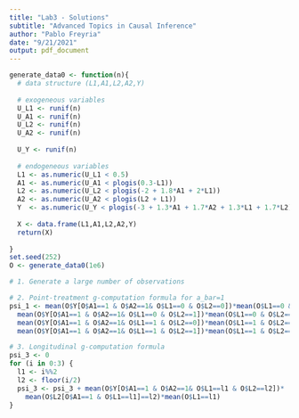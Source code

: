 ---
title: "Lab3 - Solutions"
subtitle: "Advanced Topics in Causal Inference"
author: "Pablo Freyria"
date: "9/21/2021"
output: pdf_document
---

```{r DGS0}

generate_data0 <- function(n){
  # data structure (L1,A1,L2,A2,Y)
  
  # exogeneous variables
  U_L1 <- runif(n)
  U_A1 <- runif(n) 
  U_L2 <- runif(n)
  U_A2 <- runif(n)
  
  U_Y <- runif(n)
  
  # endogeneous variables
  L1 <- as.numeric(U_L1 < 0.5)
  A1 <- as.numeric(U_A1 < plogis(0.3-L1))
  L2 <- as.numeric(U_L2 < plogis(-2 + 1.8*A1 + 2*L1))
  A2 <- as.numeric(U_A2 < plogis(L2 + L1))
  Y  <- as.numeric(U_Y < plogis(-3 + 1.3*A1 + 1.7*A2 + 1.3*L1 + 1.7*L2))
  
  X <- data.frame(L1,A1,L2,A2,Y)
  return(X)
  
}
set.seed(252)
O <- generate_data0(1e6)
```

```{r GcompPoint}
# 1. Generate a large number of observations

# 2. Point-treatment g-computation formula for a_bar=1
psi_1 <- mean(O$Y[O$A1==1 & O$A2==1& O$L1==0 & O$L2==0])*mean(O$L1==0 & O$L2==0)+ 
  mean(O$Y[O$A1==1 & O$A2==1& O$L1==0 & O$L2==1])*mean(O$L1==0 & O$L2==1)+ 
  mean(O$Y[O$A1==1 & O$A2==1& O$L1==1 & O$L2==0])*mean(O$L1==1 & O$L2==0)+ 
  mean(O$Y[O$A1==1 & O$A2==1& O$L1==1 & O$L2==1])*mean(O$L1==1 & O$L2==1)

# 3. Longitudinal g-computation formula
psi_3 <- 0
for (i in 0:3) {
  l1 <- i%%2
  l2 <- floor(i/2)
  psi_3 <- psi_3 + mean(O$Y[O$A1==1 & O$A2==1& O$L1==l1 & O$L2==l2])*
    mean(O$L2[O$A1==1 & O$L1==l1]==l2)*mean(O$L1==l1)
}

```


